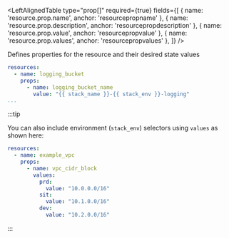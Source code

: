
<LeftAlignedTable 
  type="prop[]" 
  required={true} 
  fields={[
    { name: 'resource.prop.name', anchor: 'resourcepropname' },
    { name: 'resource.prop.description', anchor: 'resourcepropdescription' },
    { name: 'resource.prop.value', anchor: 'resourcepropvalue' },
    { name: 'resource.prop.values', anchor: 'resourcepropvalues' },
  ]} 
/>

Defines properties for the resource and their desired state values

<File name='stackql_manifest.yml'>

```yaml {3}
resources:
  - name: logging_bucket
    props:
      - name: logging_bucket_name
        value: "{{ stack_name }}-{{ stack_env }}-logging"
...
```

</File>

:::tip

You can also include environment (`stack_env`) selectors using `values` as shown here:

```yaml {5}
resources:
  - name: example_vpc
    props:
      - name: vpc_cidr_block
        values:
          prd:
            value: "10.0.0.0/16"
          sit:
            value: "10.1.0.0/16"
          dev:
            value: "10.2.0.0/16"
```

:::